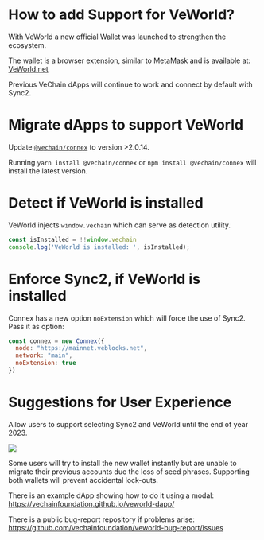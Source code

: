 # How to add Support for VeWorld?

With VeWorld a new official Wallet was launched to strengthen the ecosystem.

The wallet is a browser extension, similar to MetaMask and is available at: [VeWorld.net](https://www.veworld.net/)

Previous VeChain dApps will continue to work and connect by default with Sync2.

# Migrate dApps to support VeWorld

Update [`@vechain/connex`](https://www.npmjs.com/package/@vechain/connex) to version >2.0.14.

Running `yarn install @vechain/connex` or `npm install @vechain/connex` will install the latest version.

# Detect if VeWorld is installed

VeWorld injects `window.vechain` which can serve as detection utility.

```js
const isInstalled = !!window.vechain
console.log('VeWorld is installed: ', isInstalled);
```

# Enforce Sync2, if VeWorld is installed

Connex has a new option `noExtension` which will force the use of Sync2. Pass it as option:

```js
const connex = new Connex({
  node: "https://mainnet.veblocks.net",
  network: "main",
  noExtension: true
})
```

# Suggestions for User Experience

Allow users to support selecting Sync2 and VeWorld until the end of year 2023.

![](./Support-VeWorld-01.png)

Some users will try to install the new wallet instantly but are unable to migrate their previous accounts due the loss of seed phrases. Supporting both wallets will prevent accidental lock-outs.

There is an example dApp showing how to do it using a modal:  
https://vechainfoundation.github.io/veworld-dapp/

There is a public bug-report repository if problems arise:  
https://github.com/vechainfoundation/veworld-bug-report/issues